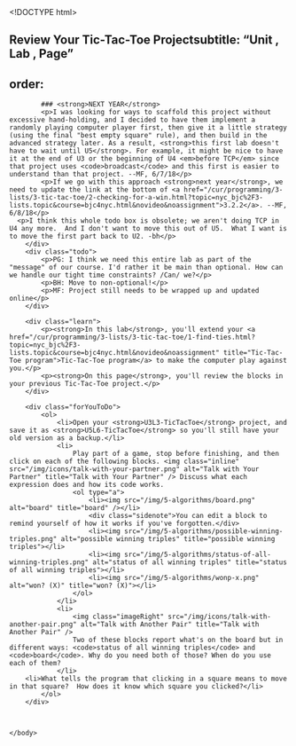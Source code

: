 <!DOCTYPE html>
<html lang="en">
    <head>
        <meta http-equiv="content-type" content="text/html; charset=utf-8" />
        <script type="text/javascript" src="/llab/loader.js"></script>
        <script type="text/javascript" src="/utilities/gifffer.min.js"></script>
        <script type="text/javascript">window.onload = function() {Gifffer();}</script>
        <link rel="stylesheet" type="text/css" href="/css/bjc-gifffer.css">
        <title>Unit 5 Lab 6: Tic-Tac-Toe with a Computer Player, Page 1</title>        
    </head>
    
    <body>
        ## Review Your Tic-Tac-Toe Projectsubtitle: "Unit , Lab , Page"
order:
---
        <div class="todo">
            ### <strong>NEXT YEAR</strong>
            <p>I was looking for ways to scaffold this project without excessive hand-holding, and I decided to have them implement a randomly playing computer player first, then give it a little strategy (using the final "best empty square" rule), and then build in the advanced strategy later. As a result, <strong>this first lab doesn't have to wait until U5</strong>. For example, it might be nice to have it at the end of U3 or the beginning of U4 <em>before TCP</em> since that project uses <code>broadcast</code> and this first is easier to understand than that project. --MF, 6/7/18</p>
            <p>If we go with this approach <strong>next year</strong>, we need to update the link at the bottom of <a href="/cur/programming/3-lists/3-tic-tac-toe/2-checking-for-a-win.html?topic=nyc_bjc%2F3-lists.topic&course=bjc4nyc.html&novideo&noassignment">3.2.2</a>. --MF, 6/8/18</p>
	  <p>I think this whole todo box is obsolete; we aren't doing TCP in U4 any more.  And I don't want to move this out of U5.  What I want is to move the first part back to U2. -bh</p>
        </div>
        <div class="todo">
            <p>PG: I think we need this entire lab as part of the "message" of our course. I'd rather it be main than optional. How can we handle our tight time constraints? /Can/ we?</p>
            <p>BH: Move to non-optional!</p>
            <p>MF: Project still needs to be wrapped up and updated online</p>
        </div>
		
        <div class="learn">
            <p><strong>In this lab</strong>, you'll extend your <a href="/cur/programming/3-lists/3-tic-tac-toe/1-find-ties.html?topic=nyc_bjc%2F3-lists.topic&course=bjc4nyc.html&novideo&noassignment" title="Tic-Tac-Toe program">Tic-Tac-Toe program</a> to make the computer play against you.</p>
            <p><strong>On this page</strong>, you'll review the blocks in your previous Tic-Tac-Toe project.</p>
        </div>
        
        <div class="forYouToDo">
            <ol>
                <li>Open your <strong>U3L3-TicTacToe</strong> project, and save it as <strong>U5L6-TicTacToe</strong> so you'll still have your old version as a backup.</li>
                <li>
                    Play part of a game, stop before finishing, and then click on each of the following blocks. <img class="inline" src="/img/icons/talk-with-your-partner.png" alt="Talk with Your Partner" title="Talk with Your Partner" /> Discuss what each expression does and how its code works.
                    <ol type="a">
                        <li><img src="/img/5-algorithms/board.png" alt="board" title="board" /></li>
            	        <div class="sidenote">You can edit a block to remind yourself of how it works if you've forgotten.</div>
                        <li><img src="/img/5-algorithms/possible-winning-triples.png" alt="possible winning triples" title="possible winning triples"></li>
                        <li><img src="/img/5-algorithms/status-of-all-winning-triples.png" alt="status of all winning triples" title="status of all winning triples"></li>		
                        <li><img src="/img/5-algorithms/wonp-x.png" alt="won? (X)" title="won? (X)"></li>
                    </ol>
                </li>
                <li>
                    <img class="imageRight" src="/img/icons/talk-with-another-pair.png" alt="Talk with Another Pair" title="Talk with Another Pair" />
                    Two of these blocks report what's on the board but in different ways: <code>status of all winning triples</code> and <code>board</code>. Why do you need both of those? When do you use each of them?
                </li>
		<li>What tells the program that clicking in a square means to move in that square?  How does it know which square you clicked?</li>
            </ol>
        </div>
        
        
    
    </body>
</html>
